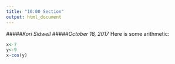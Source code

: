 ```yaml
---
title: "10:00 Section"
output: html_document
---
```

#####*Kori Sidwell*
#####*October 18, 2017*
Here is some arithmetic:
```r
x<-7
y<-9
x-cos(y)
```



